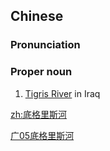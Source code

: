 ==Chinese==
{{zh-forms|type=41}}

===Pronunciation===
{{zh-pron
|m=Dǐgélǐsī hé
|h=pfs=tí-kiet-lî-sṳ̂-hò
|cat=pn
}}

===Proper noun===
{{zh-proper noun}}

# [[Tigris|Tigris River]] in Iraq

[[Category:zh:Rivers|广05底格里斯河]]

[[zh:底格里斯河]]